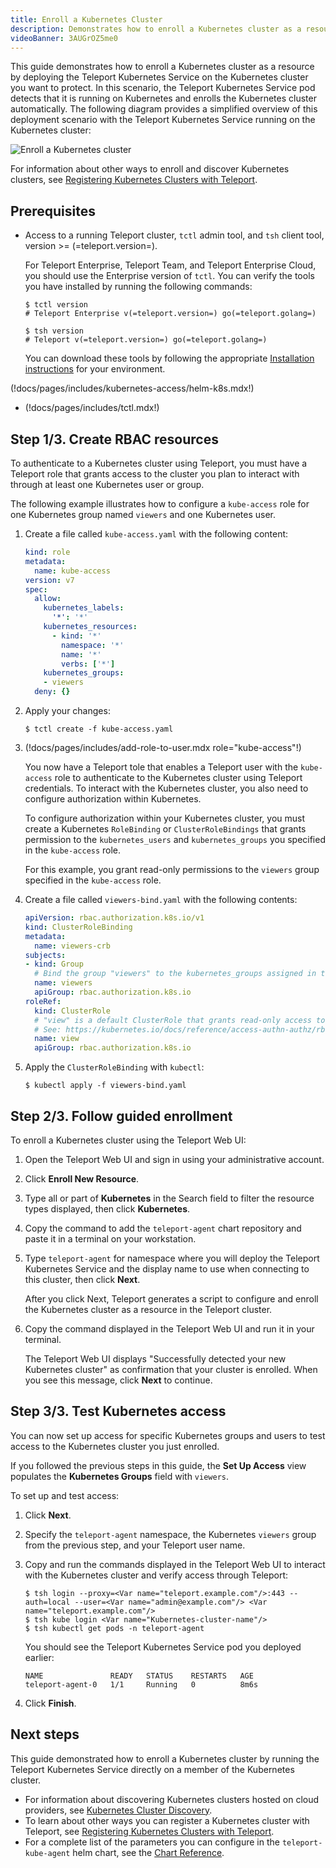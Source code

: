 ```yaml
---
title: Enroll a Kubernetes Cluster
description: Demonstrates how to enroll a Kubernetes cluster as a resource protected by Teleport.
videoBanner: 3AUGrOZ5me0
---
```


This guide demonstrates how to enroll a Kubernetes cluster as a resource by deploying the 
Teleport Kubernetes Service on the Kubernetes cluster you want to protect. In this scenario, 
the Teleport Kubernetes Service pod detects that it is running on Kubernetes and enrolls the 
Kubernetes cluster automatically. The following diagram provides a simplified overview of 
this deployment scenario with the Teleport Kubernetes Service running on the Kubernetes cluster:

![Enroll a Kubernetes cluster](../../img/k8s/enroll-kubernetes.png)

For information about other ways to enroll and discover Kubernetes clusters, see
[Registering Kubernetes Clusters with Teleport](./register-clusters.mdx).

## Prerequisites

- Access to a running Teleport cluster, `tctl` admin tool, and `tsh` client tool, 
  version >= (=teleport.version=). 
  
  For Teleport Enterprise, Teleport Team, and Teleport Enterprise Cloud, you should
  use the Enterprise version of `tctl`. 
  You can verify the tools you have installed by running the following commands:

  ```code
  $ tctl version
  # Teleport Enterprise v(=teleport.version=) go(=teleport.golang=)
  
  $ tsh version
  # Teleport v(=teleport.version=) go(=teleport.golang=)
  ```

  You can download these tools by following the appropriate [Installation 
  instructions](../installation.mdx#installation-instructions) for your environment.

(!docs/pages/includes/kubernetes-access/helm-k8s.mdx!)

- (!docs/pages/includes/tctl.mdx!)

## Step 1/3. Create RBAC resources

To authenticate to a Kubernetes cluster using Teleport, you must have a
Teleport role that grants access to the cluster you plan to interact with
through at least one Kubernetes user or group.

The following example illustrates how to configure a `kube-access` role for 
one Kubernetes group named `viewers` and one Kubernetes user.

1. Create a file called `kube-access.yaml` with the following content:
   
   ```yaml
   kind: role
   metadata:
     name: kube-access
   version: v7
   spec:
     allow:
       kubernetes_labels:
         '*': '*'
       kubernetes_resources:
         - kind: '*'
           namespace: '*'
           name: '*'
           verbs: ['*']
       kubernetes_groups:
       - viewers
     deny: {}
   ```

1. Apply your changes:

   ```code
   $ tctl create -f kube-access.yaml
   ```

1. (!docs/pages/includes/add-role-to-user.mdx role="kube-access"!)

   You now have a Teleport tole that enables a Teleport user with the `kube-access` role
   to authenticate to the Kubernetes cluster using Teleport credentials. To interact with 
   the Kubernetes cluster, you also need to configure authorization within Kubernetes.
   
   To configure authorization within your Kubernetes cluster, you must create a Kubernetes 
   `RoleBinding` or `ClusterRoleBindings` that grants permission to the `kubernetes_users` 
   and `kubernetes_groups` you specified in the `kube-access` role.
   
   For this example, you grant read-only permissions to the `viewers` group specified in 
   the `kube-access` role.

1. Create a file called `viewers-bind.yaml` with the following contents:

   ```yaml
   apiVersion: rbac.authorization.k8s.io/v1
   kind: ClusterRoleBinding
   metadata:
     name: viewers-crb
   subjects:
   - kind: Group
     # Bind the group "viewers" to the kubernetes_groups assigned in the "kube-access" role
     name: viewers
     apiGroup: rbac.authorization.k8s.io
   roleRef:
     kind: ClusterRole
     # "view" is a default ClusterRole that grants read-only access to resources
     # See: https://kubernetes.io/docs/reference/access-authn-authz/rbac/#user-facing-roles
     name: view
     apiGroup: rbac.authorization.k8s.io
   ```

1. Apply the `ClusterRoleBinding` with `kubectl`:
   
   ```code
   $ kubectl apply -f viewers-bind.yaml
   ```

## Step 2/3. Follow guided enrollment

To enroll a Kubernetes cluster using the Teleport Web UI:

1. Open the Teleport Web UI and sign in using your administrative account.

1. Click **Enroll New Resource**.

1. Type all or part of **Kubernetes** in the Search field to filter the resource types 
   displayed, then click **Kubernetes**.

1. Copy the command to add the `teleport-agent` chart repository and paste 
   it in a terminal on your workstation.

1. Type `teleport-agent` for namespace where you will deploy the Teleport
   Kubernetes Service and the display name to use when connecting to this
   cluster, then click **Next**.

   After you click Next, Teleport generates a script to configure and enroll the 
   Kubernetes cluster as a resource in the Teleport cluster.

1. Copy the command displayed in the Teleport Web UI and run it in your
   terminal.

   The Teleport Web UI displays "Successfully detected your new Kubernetes cluster" as 
   confirmation that your cluster is enrolled. When you see this message, click **Next**
   to continue.

## Step 3/3. Test Kubernetes access

You can now set up access for specific Kubernetes groups and users to test access to
the Kubernetes cluster you just enrolled.

If you followed the previous steps in this guide, the **Set Up Access** view
populates the **Kubernetes Groups** field with `viewers`.

To set up and test access:

1. Click **Next**.

1. Specify the `teleport-agent` namespace, the Kubernetes `viewers` group from
   the previous step, and your Teleport user name.

1. Copy and run the commands displayed in the Teleport Web UI to interact with the
   Kubernetes cluster and verify access through Teleport:
   
   ```code
   $ tsh login --proxy=<Var name="teleport.example.com"/>:443 --auth=local --user=<Var name="admin@example.com"/> <Var name="teleport.example.com"/>
   $ tsh kube login <Var name="Kubernetes-cluster-name"/>
   $ tsh kubectl get pods -n teleport-agent
   ```

   You should see the Teleport Kubernetes Service pod you deployed earlier:

   ```text
   NAME               READY   STATUS    RESTARTS   AGE
   teleport-agent-0   1/1     Running   0          8m6s
   ```

1. Click **Finish**.

## Next steps

This guide demonstrated how to enroll a Kubernetes cluster by running the
Teleport Kubernetes Service directly on a member of the Kubernetes cluster. 

- For information about discovering Kubernetes clusters hosted on cloud providers, see 
[Kubernetes Cluster Discovery](./discovery.mdx). 
- To learn about other ways you can register a Kubernetes cluster with Teleport, see 
[Registering Kubernetes Clusters with Teleport](./register-clusters.mdx).
- For a complete list of the parameters you can configure in the `teleport-kube-agent` 
helm chart, see the [Chart Reference](../reference/helm-reference/teleport-kube-agent.mdx).
